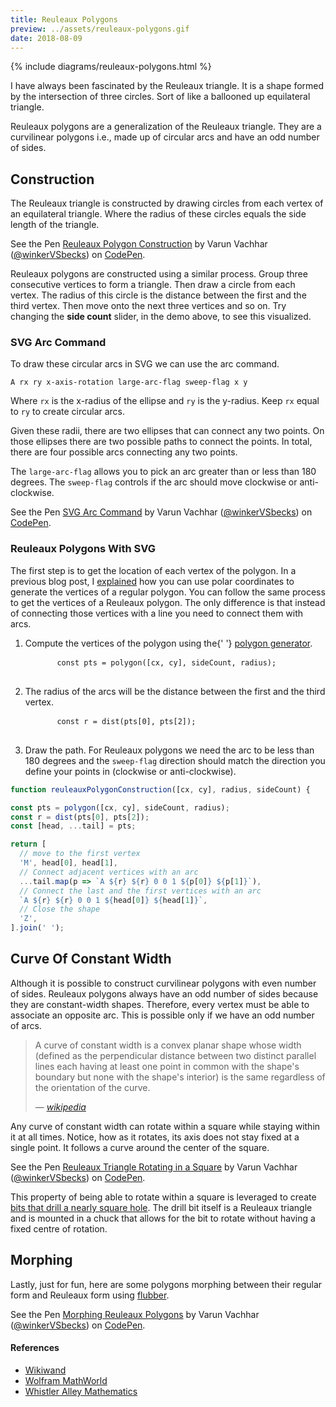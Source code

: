 ```yaml
---
title: Reuleaux Polygons
preview: ../assets/reuleaux-polygons.gif
date: 2018-08-09
---
```


{% include diagrams/reuleaux-polygons.html %}

I have always been fascinated by the Reuleaux triangle. It is a shape formed by the intersection of three circles. Sort of like a ballooned up equilateral triangle.

Reuleaux polygons are a generalization of the Reuleaux triangle. They are a curvilinear polygons i.e., made up of circular arcs and have an odd number of sides.

## Construction

The Reuleaux triangle is constructed by drawing circles from each vertex of an equilateral triangle. Where the radius of these circles equals the side length of the triangle.

<p data-height="650" data-theme-id="26435" data-slug-hash="vrLmPq" data-default-tab="result" data-user="winkerVSbecks" data-embed-version="2" data-pen-title="Reuleaux Polygon Construction" class="codepen">See the Pen <a href="https://codepen.io/winkerVSbecks/pen/vrLmPq/">Reuleaux Polygon Construction</a> by Varun Vachhar (<a href="https://codepen.io/winkerVSbecks">@winkerVSbecks</a>) on <a href="https://codepen.io">CodePen</a>.</p>

<script async src="https://static.codepen.io/assets/embed/ei.js"></script>

Reuleaux polygons are constructed using a similar process. Group three consecutive vertices to form a triangle. Then draw a circle from each vertex. The radius of this circle is the distance between the first and the third vertex. Then move onto the next three vertices and so on. Try changing the **side count** slider, in the demo above, to see this visualized.

### SVG Arc Command

To draw these circular arcs in SVG we can use the arc command.

```
A rx ry x-axis-rotation large-arc-flag sweep-flag x y
```

Where `rx` is the x-radius of the ellipse and `ry` is the y-radius. Keep `rx` equal to `ry` to create circular arcs.

Given these radii, there are two ellipses that can connect any two points. On those ellipses there are two possible paths to connect the points. In total, there are four possible arcs connecting any two points.

The `large-arc-flag` allows you to pick an arc greater than or less than 180 degrees. The `sweep-flag` controls if the arc should move clockwise or anti-clockwise.

<p data-height="600" data-theme-id="26435" data-slug-hash="QxyKVX" data-default-tab="result" data-user="winkerVSbecks" data-embed-version="2" data-pen-title="SVG Arc Command" class="codepen">See the Pen <a href="https://codepen.io/winkerVSbecks/pen/QxyKVX/">SVG Arc Command</a> by Varun Vachhar (<a href="https://codepen.io/winkerVSbecks">@winkerVSbecks</a>) on <a href="https://codepen.io">CodePen</a>.</p>

<script async src="https://static.codepen.io/assets/embed/ei.js"></script>

### Reuleaux Polygons With SVG

The first step is to get the location of each vertex of the polygon. In a previous blog post, I [explained](/polar-coords/#polygon-generator) how you can use polar coordinates to generate the vertices of a regular polygon. You can follow the same process to get the vertices of a Reuleaux polygon. The only difference is that instead of connecting those vertices with a line you need to connect them with arcs.

<ol>
  <li>
    Compute the vertices of the polygon using the{' '}
    <a href="/polar-coords/#polygon-generator">polygon generator</a>.
    <pre class="mt3">
      <code>const pts = polygon([cx, cy], sideCount, radius);</code>
    </pre>
  </li>
  <li>
    The radius of the arcs will be the distance between the first and the third
    vertex.
    <pre class="mt3">
      <code>const r = dist(pts[0], pts[2]);</code>
    </pre>
  </li>
  <li>
    Draw the path. For Reuleaux polygons we need the arc to be less than 180
    degrees and the <code>sweep-flag</code> direction should match the direction
    you define your points in (clockwise or anti-clockwise).
  </li>
</ol>

```js
function reuleauxPolygonConstruction([cx, cy], radius, sideCount) {

const pts = polygon([cx, cy], sideCount, radius);
const r = dist(pts[0], pts[2]);
const [head, ...tail] = pts;

return [
  // move to the first vertex
  'M', head[0], head[1],
  // Connect adjacent vertices with an arc
  ...tail.map(p => `A ${r} ${r} 0 0 1 ${p[0]} ${p[1]}`),
  // Connect the last and the first vertices with an arc
  `A ${r} ${r} 0 0 1 ${head[0]} ${head[1]}`,
  // Close the shape
  'Z',
].join(' ');
```

## Curve Of Constant Width

Although it is possible to construct curvilinear polygons with even number of sides. Reuleaux polygons always have an odd number of sides because they are constant-width shapes. Therefore, every vertex must be able to associate an opposite arc. This is possible only if we have an odd number of arcs.

> A curve of constant width is a convex planar shape whose width (defined as the perpendicular distance between two distinct parallel lines each having at least one point in common with the shape's boundary but none with the shape's interior) is the same regardless of the orientation of the curve.
>
> — <cite><a href="https://en.wikipedia.org/wiki/Curve_of_constant_width">wikipedia</a></cite>

Any curve of constant width can rotate within a square while staying within it at all times. Notice, how as it rotates, its axis does not stay fixed at a single point. It follows a curve around the center of the square.

<p data-height="420" data-theme-id="26435" data-slug-hash="wXMbzb" data-default-tab="result" data-user="winkerVSbecks" data-embed-version="2" data-pen-title="Reuleaux Triangle Rotating in a Square" class="codepen">See the Pen <a href="https://codepen.io/winkerVSbecks/pen/wXMbzb/">Reuleaux Triangle Rotating in a Square</a> by Varun Vachhar (<a href="https://codepen.io/winkerVSbecks">@winkerVSbecks</a>) on <a href="https://codepen.io">CodePen</a>.</p>

<script async src="https://static.codepen.io/assets/embed/ei.js"></script>

This property of being able to rotate within a square is leveraged to create [bits that drill a nearly square hole](https://youtu.be/L5AzbDJ7KYI). The drill bit itself is a Reuleaux triangle and is mounted in a chuck that allows for the bit to rotate without having a fixed centre of rotation.

## Morphing

Lastly, just for fun, here are some polygons morphing between their regular form and Reuleaux form using [flubber](https://github.com/veltman/flubber).

<p data-height="400" data-theme-id="26435" data-slug-hash="oyLOvr" data-default-tab="result" data-user="winkerVSbecks" data-embed-version="2" data-pen-title="Morphing Reuleaux Polygons" class="codepen">See the Pen <a href="https://codepen.io/winkerVSbecks/pen/oyLOvr/">Morphing Reuleaux Polygons</a> by Varun Vachhar (<a href="https://codepen.io/winkerVSbecks">@winkerVSbecks</a>) on <a href="https://codepen.io">CodePen</a>.</p>

<script async src="https://static.codepen.io/assets/embed/ei.js"></script>

#### References

- [Wikiwand](http://www.wikiwand.com/en/Reuleaux_triangle)
- [Wolfram MathWorld](http://mathworld.wolfram.com/ReuleauxTriangle.html)
- [Whistler Alley Mathematics](http://whistleralley.com/reuleaux/reuleaux.htm)
